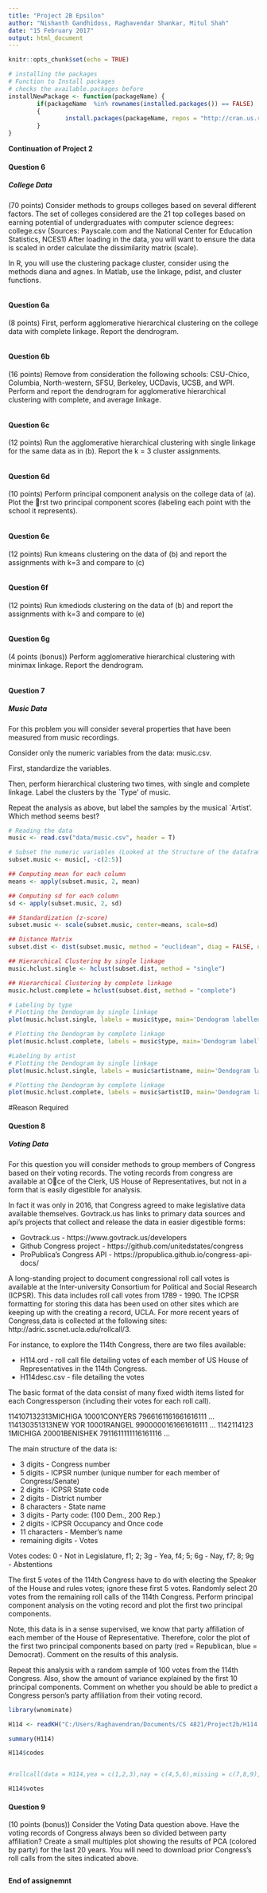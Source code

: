 ---
title: "Project 2B Epsilon"
author: "Nishanth Gandhidoss, Raghavendar Shankar, Mitul Shah"
date: "15 February 2017"
output: html_document
---

```{r setup, include=FALSE}
knitr::opts_chunk$set(echo = TRUE)
```


```{r include=FALSE}
# installing the packages
# Function to Install packages
# checks the available.packages before
installNewPackage <- function(packageName) {
        if(packageName  %in% rownames(installed.packages()) == FALSE)
        {
                install.packages(packageName, repos = "http://cran.us.r-project.org", dependencies=TRUE)
        }
}

```


**Continuation of Project 2**

#### Question 6

##### College Data 

(70 points) Consider methods to groups colleges based on several different factors. The set of colleges considered are the 21 top colleges based on earning potential of undergraduates with computer science degrees: college.csv (Sources: Payscale.com and the National Center for Education Statistics, NCES1) After loading in the data, you will want to ensure the data is scaled in order calculate the dissimilarity matrix (scale).

In R, you will use the clustering package cluster, consider using the methods diana and agnes. In Matlab, use the linkage, pdist, and cluster functions.


```{r question6 Reading in the data}

```


#### Question 6a

(8 points) First, perform agglomerative hierarchical clustering on the college data with complete linkage. Report the dendrogram.

```{r question6a}

```


#### Question 6b

(16 points) Remove from consideration the following schools: CSU-Chico, Columbia, North-western, SFSU, Berkeley, UCDavis, UCSB, and WPI. Perform and report the dendrogram for agglomerative hierarchical clustering with complete, and average linkage.

```{r question6b}

```


#### Question 6c

(12 points) Run the agglomerative hierarchical clustering with single linkage for the same data as in (b). Report the k = 3 cluster assignments.

```{r question6c}

```


#### Question 6d

(10 points) Perform principal component analysis on the college data of (a). Plot the rst two principal component scores (labeling each point with the school it represents).

```{r question6d}

```


#### Question 6e

(12 points) Run kmeans clustering on the data of (b) and report the assignments with k=3 and compare to (c)

```{r question6e}

```


#### Question 6f

(12 points) Run kmediods clustering on the data of (b) and report the assignments with k=3 and compare to (e)

```{r question6f}

```


#### Question 6g

(4 points (bonus)) Perform agglomerative hierarchical clustering with minimax linkage. Report the dendrogram.

```{r question6g}

```


#### Question 7

##### Music Data

For this problem you will consider several properties that have been measured from music recordings.

Consider only the numeric variables from the data: music.csv.

First, standardize the variables.

Then, perform hierarchical clustering two times, with single and complete linkage. Label the clusters by the `Type' of music.

Repeat the analysis as above, but label the samples by the musical `Artist'. Which method seems best?


```{r question7}
# Reading the data
music <- read.csv("data/music.csv", header = T)

# Subset the numeric variables (Looked at the Structure of the dataframe)
subset.music <- music[, -c(2:5)]

## Computing mean for each column
means <- apply(subset.music, 2, mean)

## Computing sd for each column
sd <- apply(subset.music, 2, sd)

## Standardization (z-score)
subset.music <- scale(subset.music, center=means, scale=sd)

## Distance Matrix
subset.dist <- dist(subset.music, method = "euclidean", diag = FALSE, upper = FALSE, p = 2)

## Hierarchical Clustering by single linkage
music.hclust.single <- hclust(subset.dist, method = "single")

## Hierarchical Clustering by complete linkage
music.hclust.complete = hclust(subset.dist, method = "complete")

# Labeling by type
# Plotting the Dendogram by single linkage
plot(music.hclust.single, labels = music$type, main='Dendogram labelled by type(Single linkage)')

# Plotting the Dendogram by complete linkage
plot(music.hclust.complete, labels = music$type, main='Dendogram labelled by type(Complete linkage)')

#Labeling by artist
# Plotting the Dendogram by single linkage
plot(music.hclust.single, labels = music$artistname, main='Dendogram labelled by Artist(Single linkage)')

# Plotting the Dendogram by complete linkage
plot(music.hclust.complete, labels = music$artistID, main='Dendogram labelled by Artist(Complete linkage)')

```

#Reason Required


#### Question 8

##### Voting Data

For this question you will consider methods to group members of Congress based on their voting records. The voting records from congress are available at Oce of the Clerk, US House of Representatives, but not in a form that is easily digestible for analysis.

In fact it was only in 2016, that Congress agreed to make legislative data available themselves. Govtrack.us has links to primary data sources and api's projects that collect and release the data in easier digestible forms:

* Govtrack.us - https://www.govtrack.us/developers
* Github Congress project - https://github.com/unitedstates/congress
* ProPublica's Congress API - https://propublica.github.io/congress-api-docs/

A long-standing project to document congressional roll call votes is available at the Inter-university Consortium for Political and Social Research (ICPSR). This data includes roll call votes from 1789 - 1990. The ICPSR formatting for storing this data has been used on other sites which are keeping up with the creating a record, UCLA. For more recent years of Congress,data is collected at the following sites: http://adric.sscnet.ucla.edu/rollcall/3.

For instance, to explore the 114th Congress, there are two files available:

* H114.ord - roll call file detailing votes of each member of US House of Representatives in the 114th Congress.
* H114desc.csv - file detailing the votes

The basic format of the data consist of many fixed width items listed for each Congressperson (including their votes for each roll call).

114107132313MICHIGA 10001CONYERS  7966161161661616111 ...
114130351313NEW YOR 10001RANGEL   9900000161661616111 ...
1142114123 1MICHIGA 20001BENISHEK 7911611111116161116 ...

The main structure of the data is:

* 3 digits - Congress number
* 5 digits - ICPSR number (unique number for each member of Congress/Senate)
* 2 digits - ICPSR State code
* 2 digits - District number
* 8 characters - State name
* 3 digits - Party code: (100 Dem., 200 Rep.)
* 2 digits - ICPSR Occupancy and Once code
* 11 characters - Member's name
* remaining digits - Votes

Votes codes: 0 - Not in Legislature, f1; 2; 3g - Yea, f4; 5; 6g - Nay, f7; 8; 9g - Abstentions

The first 5 votes of the 114th Congress have to do with electing the Speaker of the House and rules votes; ignore these first 5 votes. Randomly select 20 votes from the remaining roll calls of the 114th Congress. Perform principal component analysis on the voting record and plot the first two principal components.

Note, this data is in a sense supervised, we know that party affiliation of each member of the House of Representative. Therefore, color the plot of the first two principal components based on party (red = Republican, blue = Democrat). Comment on the results of this analysis.

Repeat this analysis with a random sample of 100 votes from the 114th Congress. Also, show the amount of variance explained by the first 10 principal components. Comment on whether you should be able to predict a Congress person's party affiliation from their voting record.


```{r question8}
library(wnominate)

H114 <- readKH("C:/Users/Raghavendran/Documents/CS 4821/Project2b/H114.ord")

summary(H114)

H114$codes


#rollcall(data = H114,yea = c(1,2,3),nay = c(4,5,6),missing = c(7,8,9),notInLegis = 0,legis.data = H114$legis.data,vote.data = H114$vote.data,desc = H114$desc,source = H114$source)

H114$votes
```


#### Question 9

(10 points (bonus)) Consider the Voting Data question above. Have the voting records of Congress always been so divided between party affiliation? Create a small multiples plot showing the results of PCA (colored by party) for the last 20 years. You will need to download prior Congress's roll calls from the sites indicated above.


```{r question9}

```


**End of assignemnt**
